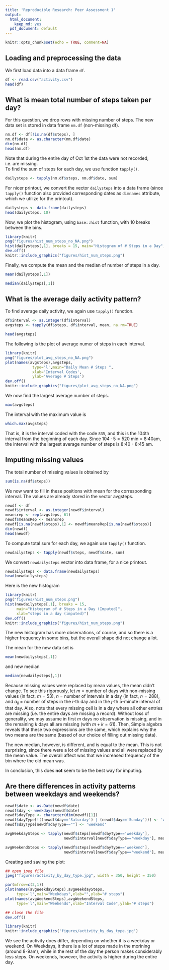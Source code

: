 ```yaml
---
title: 'Reproducible Research: Peer Assessment 1'
output:
  html_document:
    keep_md: yes
  pdf_document: default
---
```


```r
knitr::opts_chunk$set(echo = TRUE, comment=NA)
```


## Loading and preprocessing the data
We first load data into a data frame `df`.
```r
df <- read.csv("activity.csv")
head(df)
```



## What is mean total number of steps taken per day?
For this question, we drop rows with missing number of steps. The new data set is stored in data frame `nm.df` (non-missing df).
```r
nm.df <- df[!is.na(df$steps), ]
nm.df$date <- as.character(nm.df$date)
dim(nm.df)
head(nm.df)
```
Note that during the entire day of Oct 1st the data were not recorded, i.e. are missing. <br>
To find the sum of steps for each day, we use function `tapply()`. 
```r


dailysteps <- tapply(nm.df$steps, nm.df$date, sum)
```
For nicer printout, we convert the vector `dailysteps` into a data frame (since `tapply()` function also provided corresponding dates as `dimnames` attribute, which we utilize for the printout).
```r
dailysteps <- data.frame(dailysteps)
head(dailysteps, 10)

```
\newpage
Now, we plot the histogram, using `base::hist` function, with 10 breaks between the bins.

```r
library(knitr)
png("figures/hist_num_steps_no_NA.png")
hist(dailysteps[,1], breaks = 15, main="Histogram of # Steps in a Day", xlab="steps in a day")
dev.off()
knitr::include_graphics("figures/hist_num_steps.png")
```
Finally, we compute the mean and the median of number of steps in a day.
```r
mean(dailysteps[,1])

median(dailysteps[,1])
```

## What is the average daily activity pattern?

To find average daily activity, we again use `tapply()` function.
```r
df$interval <- as.integer(df$interval)
avgsteps <- tapply(df$steps, df$interval, mean, na.rm=TRUE)

head(avgsteps)
```
The following is the plot of average numer of steps in each interval.
```r
library(knitr)
png("figures/plot_avg_steps_no_NA.png")
plot(names(avgsteps),avgsteps,
            type='l',main="Daily Mean # Steps ",
            xlab='Interval Codes',
            ylab='Average # Steps')
dev.off()
knitr::include_graphics("figures/plot_avg_steps_no_NA.png")
```

We now find the largest average number of steps.
```r
max(avgsteps)
```
The interval with the maximum value is 
```r
which.max(avgsteps)
```
That is, it is the interval coded with the code `835`, and this is the 104th interval from the beginning of each day. Since $104\cdot 5 = 520$ min =  8:40am, the interval with the largest average number of steps is 8:40 - 8:45 am.

## Imputing missing values
The total number of missing values is obtained by
```r
sum(is.na(df$steps))
```

We now want to fill in these positions with mean for the corresponding interval. The values are already stored in the vector avgsteps. 
```r
newdf <- df
newdf$interval <- as.integer(newdf$interval)
meansrep <- rep(avgsteps, 61)
newdf$meansRep <- meansrep
newdf[is.na(newdf$steps),1] <- newdf$meansRep[is.na(newdf$steps)]
dim(newdf)
head(newdf)
```
To compute total sum for each day, we again use `tapply()` function.
```r
newdailysteps <- tapply(newdf$steps, newdf$date, sum)
```
We convert `newdailysteps` vector into data frame, for a nice printout.
```r
newdailysteps <- data.frame(newdailysteps)
head(newdailysteps)
```
Here is the new histogram
```r
library(knitr)
png("figures/hist_num_steps.png")
hist(newdailysteps[,1], breaks = 15, 
     main="Histogram of # Steps in a Day (Imputed)",
     xlab="steps in a day (imputed)")
dev.off()
knitr::include_graphics("figures/hist_num_steps.png")
```
The new histogram has more observations, of course, and so there is a higher frequency in some bins, but the overall shape did not change a lot. <br>

The mean for the new data set is
```r
mean(newdailysteps[,1])
```
and new median
```r
median(newdailysteps[,1])

```

Because missing values were replaced by mean values, the mean didn't change. To see this rigorously, let $m$ = number of days with non-missing values (in fact, $m=53$), $n$ = number of intervals in a day (in fact, $n=288$), and $a_{ij}$ = number of steps in the $i$-th day and in the $j$-th 5-minute interval of that day. Also, note that every missing cell is in a day where all other entries are missing (i.e. the entire days are missing a record). Without loss of generality, we may assume in first $m$ days no observation is missing, and in the remaining $k$ days all are missing (with $m+k=61$). Then, 
\begin{align}
\text{old mean} &= {1\over m} \sum_{i=1}^m \sum_{j=1}^k a_{ij} \\
\text{and} \\
\text{new mean} &= {1\over m+k} \left(\sum_{i=1}^m \sum_{j=1}^n a_{ij} + k \sum_{j=1}^m \left({1\over m} \sum_{i=1}^n a_{ij} \right)\right)
\end{align}
Simple algebra reveals that these two expressions are the same, which explains why the two means are the same (based of our choice of filling out missing data).

The new median, however, is different, and is equal to the mean. This is not surprising, since there were a lot of missing values and all were replaced by the mean value. The overall affect was that we increased frequency of the bin where the old mean was. 

In conclusion, this does **not** seem to be the best way for imputing.


## Are there differences in activity patterns between weekdays and weekends?
```r
newdf$date <- as.Date(newdf$date)
newdf$day <- weekdays(newdf$date)
newdf$dayType <- character(dim(newdf)[1])
newdf$dayType[!((newdf$day=='Saturday') | (newdf$day=='Sunday'))] <- 'weekday'
newdf$dayType[newdf$dayType==""] <- 'weekend'
```
```r
avgWeekdaySteps <- tapply(newdf$steps[newdf$dayType=='weekday'], 
                          newdf$interval[newdf$dayType=='weekday'], mean)

avgWeekendSteps <- tapply(newdf$steps[newdf$dayType=='weekend'], 
                          newdf$interval[newdf$dayType=='weekend'], mean)

```
Creating and saving the plot:
```r
## open jpeg file
jpeg("figures/activity_by_day_type.jpg", width = 350, height = 350)

par(mfrow=c(2,1))
plot(names(avgWeekdaySteps),avgWeekdaySteps, 
     type='l',main="Weekdays",xlab="",ylab="# steps")
plot(names(avgWeekendSteps),avgWeekendSteps, 
     type='l',main="Weekends",xlab="Interval Code",ylab="# steps")

## close the file
dev.off()
```
```r
library(knitr)
knitr::include_graphics('figures/activity_by_day_type.jpg')
``` 
We see the activity does differ, depending on whether it is a weekday or weekend. On Weekdays, it there is a lot of steps made in the morining (around 8-9am), while in the rest of the day the person makes considerably less steps. On weekends, however, the activity is higher during the entire day. 



